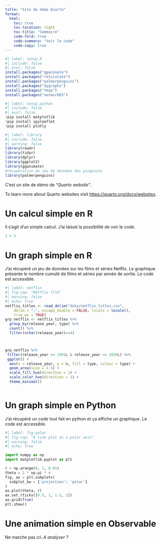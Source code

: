 ```yaml
---
title: "Site de démo Quarto"
format:
  html:
    toc: true
    toc-location: right
    toc-title: "Sommaire"
    code-fold: true
    code-summary: "Voir le code"
    code-copy: true
---
```


```r
#| label: setup_R
#| include: false
#| eval: false
install.packages("gganimate")
install.packages("reticulate")
install.packages("palmerpenguins")
install.packages("dygraphs")
install.packages("tmap")
install.packages("networkD3")
```

```python
#| label: setup_python
#| include: false
#| eval: false
!pip install matplotlib
!pip install ipyleaflet
!pip install plotly
```

```r
#| label: library
#| include: false
#| warning: false
library(readr)
library(tidyr)
library(dplyr)
library(ggplot2)
library(gganimate)
#récupération du jeu de données des pingouins
library(palmerpenguins)
```

C'est un site de démo de *"Quarto website"*.

To learn more about Quarto websites visit <https://quarto.org/docs/websites>.

# Un calcul simple en R

Il s'agit d'un simple calcul. J'ai laissé la possibilité de voir le code.

```r
1 + 1
```

# Un graph simple en R

J'ai récupéré un jeu de données sur les films et séries Netflix. Le graphique présente le nombre cumulé de films et séries par année de sortie. Le code est accessible.

```r
#| label: netflix
#| fig-cap: "Netflix film"
#| warning: false
#| echo: true
netflix_titles <- read_delim("data/netflix_titles.csv", 
    delim = ";", escape_double = FALSE, locale = locale(), 
    trim_ws = TRUE)
grp_netflix <- netflix_titles %>% 
  group_by(release_year, type) %>% 
  count() %>% 
  filter(nchar(release_year)==4)



grp_netflix %>%
 filter(release_year >= 1991L & release_year <= 2020L) %>%
 ggplot() +
  aes(x = release_year, y = n, fill = type, colour = type) +
  geom_area(size = 1.5) +
  scale_fill_hue(direction = 1) +
  scale_color_hue(direction = 1) +
  theme_minimal()



```

# Un graph simple en Python

J'ai récupéré un code tout fait en python et ça affiche un graphique. Le code est accessible.

```python
#| label: fig-polar
#| fig-cap: "A line plot on a polar axis"
#| warning: false
#| echo: true

import numpy as np
import matplotlib.pyplot as plt

r = np.arange(0, 2, 0.01)
theta = 2 * np.pi * r
fig, ax = plt.subplots(
  subplot_kw = {'projection': 'polar'} 
)
ax.plot(theta, r)
ax.set_rticks([0.5, 1, 1.5, 2])
ax.grid(True)
plt.show()
```

# Une animation simple en Observable

Ne marche pas ici. *A analyser ?*
